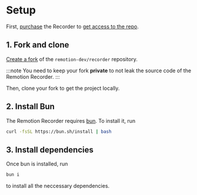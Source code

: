# Setup

First, [purchase](/docs/recorder/buy) the Recorder to [get access to the repo](https://github.com/remotion-dev/recorder).

## 1. Fork and clone

[Create a fork](https://github.com/remotion-dev/recorder/fork) of the `remotion-dev/recorder` repository.

:::note
You need to keep your fork **private** to not leak the source code of the Remotion Recorder.
:::

Then, clone your fork to get the project locally.

## 2. Install Bun

The Remotion Recorder requires [bun](https://bun.sh/). To install it, run

```bash
curl -fsSL https://bun.sh/install | bash
```

## 3. Install dependencies

Once bun is installed, run

```bash
bun i
```

to install all the neccessary dependencies.
